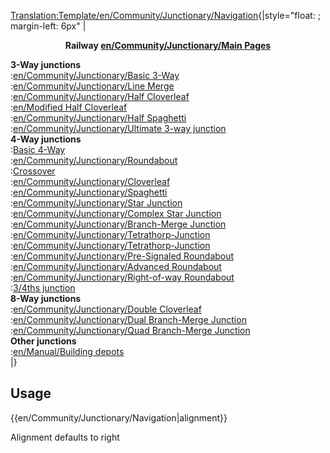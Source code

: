 <noinclude>[[Translation:Template/en/Community/Junctionary/Navigation]]</noinclude>{|style="float: {{{1|right}}}; margin-left: 6px"
|<center>'''Railway [[en/Community/Junctionary/Main Page]]s'''</center>
'''3-Way junctions'''<br>
:[[en/Community/Junctionary/Basic 3-Way]]<br>
:[[en/Community/Junctionary/Line Merge]]<br>
:[[en/Community/Junctionary/Half Cloverleaf]]<br>
:[[en/Modified Half Cloverleaf]]<br>
:[[en/Community/Junctionary/Half Spaghetti]]<br>
:[[en/Community/Junctionary/Ultimate 3-way junction]]<br>

'''4-Way junctions'''<br>
:[[en/Community/Junctionary/Basic 4-Way Junction|Basic 4-Way]]<br>
:[[en/Community/Junctionary/Roundabout]]<br>
:[[en/Community/Junctionary/Crossover-Junction|Crossover]]<br>
:[[en/Community/Junctionary/Cloverleaf]]<br>
:[[en/Community/Junctionary/Spaghetti]]<br>
:[[en/Community/Junctionary/Star Junction]]<br>
:[[en/Community/Junctionary/Complex Star Junction]]<br>
:[[en/Community/Junctionary/Branch-Merge Junction]]<br>
:[[en/Community/Junctionary/Tetrathorp-Junction]]<br>
:[[en/Community/Junctionary/Tetrathorp-Junction]]<br>
:[[en/Community/Junctionary/Pre-Signaled Roundabout]]<br>
:[[en/Community/Junctionary/Advanced Roundabout]]<br>
:[[en/Community/Junctionary/Right-of-way Roundabout]]<br>
:[[en/Community/Junctionary/3∕4ths junction|3/4ths junction]]<br>

'''8-Way junctions'''<br>
:[[en/Community/Junctionary/Double Cloverleaf]]<br>
:[[en/Community/Junctionary/Dual Branch-Merge Junction]]<br>
:[[en/Community/Junctionary/Quad Branch-Merge Junction]]<br>

'''Other junctions'''<br>
:[[en/Manual/Building depots]]<br>

|}
<noinclude>
==Usage==
<nowiki>{{en/Community/Junctionary/Navigation|alignment}}</nowiki>

Alignment defaults to right
</noinclude>